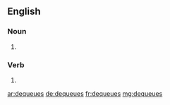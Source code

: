 ==English==

===Noun===
{{head|en|plural}}

# {{plural of|dequeue|lang=en}}

===Verb===
{{head|en}}

# {{en-third-person singular of|dequeue}}

[[ar:dequeues]]
[[de:dequeues]]
[[fr:dequeues]]
[[mg:dequeues]]